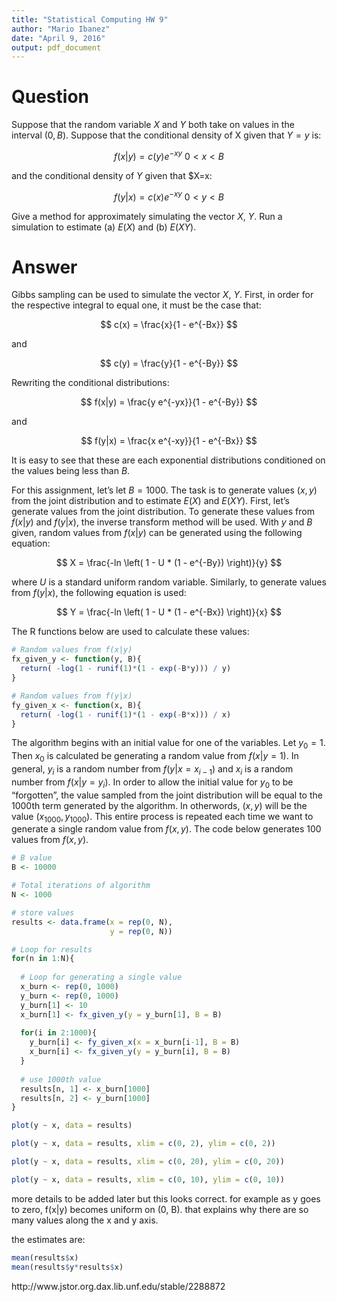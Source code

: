 ```yaml
---
title: "Statistical Computing HW 9"
author: "Mario Ibanez"
date: "April 9, 2016"
output: pdf_document
---
```


# Question

Suppose that the random variable $X$ and $Y$ both take on values in the interval $(0, B)$.  Suppose that the conditional density of X given that $Y = y$ is:

$$
f(x|y) = c(y)e^{-xy} \mbox{    } 0 < x < B
$$

and the conditional density of $Y$ given that $X=x:

$$
f(y|x) = c(x)e^{-xy} \mbox{    } 0 < y < B
$$

Give a method for approximately simulating the vector $X$, $Y$.  Run a simulation to estimate (a) $E(X)$ and (b) $E(XY)$.

# Answer

Gibbs sampling can be used to simulate the vector $X$, $Y$.  First, in order for the respective integral to equal one, it must be the case that:

$$
c(x) = \frac{x}{1 - e^{-Bx}}
$$

and

$$
c(y) = \frac{y}{1 - e^{-By}}
$$

Rewriting the conditional distributions:

$$
f(x|y) = \frac{y e^{-yx}}{1 - e^{-By}}
$$

and

$$
f(y|x) = \frac{x e^{-xy}}{1 - e^{-Bx}}
$$

It is easy to see that these are each exponential distributions conditioned on the values being less than $B$.  

For this assignment, let's let $B = 1000$.  The task is to generate values $(x, y)$ from the joint distribution and to estimate $E(X)$ and $E(XY)$.  First, let's generate values from the joint distribution.  To generate these values from $f(x|y)$ and $f(y|x)$, the inverse transform method will be used.  With $y$ and $B$ given, random values from $f(x|y)$ can be generated using the following equation:

$$
X = \frac{-ln \left( 1 - U * (1 - e^{-By}) \right)}{y}
$$

where $U$ is a standard uniform random variable.  Similarly, to generate values from $f(y|x)$, the following equation is used:

$$
Y = \frac{-ln \left( 1 - U * (1 - e^{-Bx}) \right)}{x}
$$

The R functions below are used to calculate these values:  

```r
# Random values from f(x|y)
fx_given_y <- function(y, B){
  return( -log(1 - runif(1)*(1 - exp(-B*y))) / y)
}

# Random values from f(y|x)
fy_given_x <- function(x, B){
  return( -log(1 - runif(1)*(1 - exp(-B*x))) / x)
}
```

The algorithm begins with an initial value for one of the variables.  Let $y_0 = 1$.  Then $x_0$ is calculated be generating a random value from $f(x|y=1)$.  In general, $y_i$ is a random number from $f(y|x=x_{i-1})$ and $x_i$ is a random number from $f(x|y=y_i)$.  In order to allow the initial value for $y_0$ to be "forgotten", the value sampled from the joint distribution will be equal to the 1000th term generated by the algorithm.  In otherwords, $(x, y)$ will be the value $(x_{1000}, y_{1000})$.  This entire process is repeated each time we want to generate a single random value from $f(x, y)$.  The code below generates 100 values from $f(x, y)$.

```r
# B value
B <- 10000

# Total iterations of algorithm
N <- 1000

# store values
results <- data.frame(x = rep(0, N),
                      y = rep(0, N))

# Loop for results
for(n in 1:N){
  
  # Loop for generating a single value
  x_burn <- rep(0, 1000)
  y_burn <- rep(0, 1000)
  y_burn[1] <- 10
  x_burn[1] <- fx_given_y(y = y_burn[1], B = B)
  
  for(i in 2:1000){
    y_burn[i] <- fy_given_x(x = x_burn[i-1], B = B)
    x_burn[i] <- fx_given_y(y = y_burn[i], B = B)
  }
  
  # use 1000th value
  results[n, 1] <- x_burn[1000]
  results[n, 2] <- y_burn[1000]
}
```

```r
plot(y ~ x, data = results)

plot(y ~ x, data = results, xlim = c(0, 2), ylim = c(0, 2))

plot(y ~ x, data = results, xlim = c(0, 20), ylim = c(0, 20))

plot(y ~ x, data = results, xlim = c(0, 10), ylim = c(0, 10))
```

more details to be added later but this looks correct.  for example as y goes to zero, f(x|y) becomes uniform on (0, B).  that explains why there are so many values along the x and y axis.

the estimates are:

```r
mean(results$x)
mean(results$y*results$x)
```

http://www.jstor.org.dax.lib.unf.edu/stable/2288872


